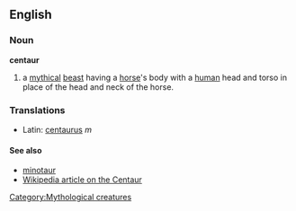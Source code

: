 ==English==
[[Category:Mythological creatures]]
===Noun===
'''centaur'''

#a [[mythical]] [[beast]] having a [[horse]]'s body with a [[human]] head and torso in place of the head and neck of the horse.
===Translations===
*Latin: [[centaurus]] ''m''

====See also====
*[[minotaur]]
*[[w:centaur|Wikipedia article on the Centaur]]